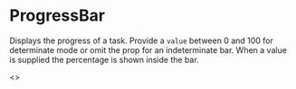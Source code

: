 
<Meta title="Atoms/ProgressBar" of={ProgressBar} />

# ProgressBar

Displays the progress of a task. Provide a `value` between 0 and 100 for determinate mode or omit the prop for an indeterminate bar. When a value is supplied the percentage is shown inside the bar.

<Canvas>
  <Story name="Examples">
    <>
      <ProgressBar value={75} />
      <div className="h-4" />
      <ProgressBar />
    </>
  </Story>
</Canvas>

<ArgsTable of={ProgressBar} />
